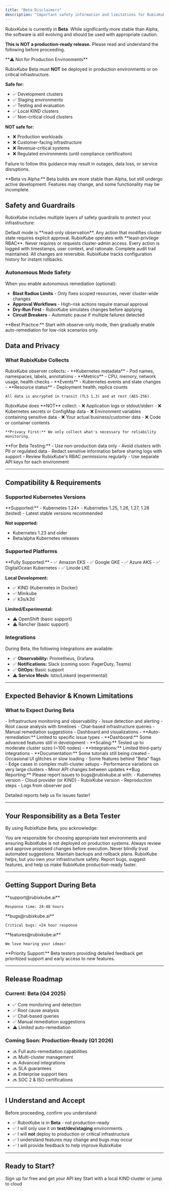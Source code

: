 ```yaml
---
title: "Beta Disclaimers"
description: "Important safety information and limitations for RubixKube Beta release"
---
```


RubixKube is currently in **Beta**. While significantly more stable than Alpha, the software is still evolving and should be used with appropriate caution.  

**This is NOT a production-ready release.** Please read and understand the following before proceeding.

<Warning>
**⚠️ Not for Production Environments**

RubixKube Beta must **NOT** be deployed in production environments or on critical infrastructure.  

**Safe for:**
- ✅ Development clusters
- ✅ Staging environments  
- ✅ Testing and evaluation
- ✅ Local KIND clusters
- ✅ Non-critical cloud clusters

**NOT safe for:**
- ❌ Production workloads
- ❌ Customer-facing infrastructure
- ❌ Revenue-critical systems
- ❌ Regulated environments (until compliance certification)

Failure to follow this guidance may result in outages, data loss, or service disruptions.
</Warning>

<Info>
**Beta vs Alpha:** Beta builds are more stable than Alpha, but still undergo active development. Features may change, and some functionality may be incomplete.
</Info>


## Safety and Guardrails

RubixKube includes multiple layers of safety guardrails to protect your infrastructure:

<CardGroup cols={2}>
  <Card title="Observe-Only by Default" icon="eye">
    Default mode is **read-only observation**. Any action that modifies cluster state requires explicit approval.
  </Card>
  <Card title="Minimal Permissions" icon="key">
    RubixKube operates with **least-privilege RBAC**. Never requires or requests cluster-admin access.
  </Card>
  <Card title="Full Audit Logging" icon="list">
    Every action is logged with timestamps, user context, and rationale. Complete audit trail maintained.
  </Card>
  <Card title="Rollback Ready" icon="rotate-left">
    All changes are reversible. RubixKube tracks configuration history for instant rollbacks.
  </Card>
</CardGroup>

### Autonomous Mode Safety

When you enable autonomous remediation (optional):

- **Blast Radius Limits** - Only fixes scoped resources, never cluster-wide changes
- **Approval Workflows** - High-risk actions require manual approval
- **Dry-Run First** - RubixKube simulates changes before applying
- **Circuit Breakers** - Automatic pause if multiple failures detected

<Warning>
**Best Practice:** Start with observe-only mode, then gradually enable auto-remediation for low-risk scenarios only.
</Warning>


## Data and Privacy

### What RubixKube Collects

<AccordionGroup>
  <Accordion title="✅ Data We Collect" icon="check">
    RubixKube observer collects:
    - **Kubernetes metadata** - Pod names, namespaces, labels, annotations
    - **Metrics** - CPU, memory, network usage, health checks
    - **Events** - Kubernetes events and state changes
    - **Resource status** - Deployment health, replica counts
    
    All data is encrypted in transit (TLS 1.3) and at rest (AES-256).
  </Accordion>

  <Accordion title="❌ Data We NEVER Collect" icon="xmark">
    RubixKube does **NOT** collect:
    - ❌ Application logs or stdout/stderr
    - ❌ Kubernetes secrets or ConfigMap data
    - ❌ Environment variables containing sensitive data
    - ❌ Your actual business/customer data
    - ❌ Code or container contents
    
    **Privacy First:** We only collect what's necessary for reliability monitoring.
  </Accordion>

  <Accordion title="🔒 Security Best Practices" icon="lock">
    **For Beta Testing:**
    - Use non-production data only
    - Avoid clusters with PII or regulated data
    - Redact sensitive information before sharing logs with support
    - Review RubixKube's RBAC permissions regularly
    - Use separate API keys for each environment
  </Accordion>
</AccordionGroup>  

---

## Compatibility & Requirements

### Supported Kubernetes Versions

<Accordion title="Kubernetes Versions">
  **Supported:**
  - Kubernetes 1.24+
  - Kubernetes 1.25, 1.26, 1.27, 1.28 (tested)
  - Latest stable versions recommended
  
  **Not supported:**
  - Kubernetes 1.23 and older
  - Beta/alpha Kubernetes releases
</Accordion>

### Supported Platforms

<Accordion title="Cloud Providers">
  **Fully Supported:**
  - ✅ Amazon EKS
  - ✅ Google GKE
  - ✅ Azure AKS
  - ✅ DigitalOcean Kubernetes
  - ✅ Linode LKE
  
  **Local Development:**
  - ✅ KIND (Kubernetes in Docker)
  - ✅ Minikube
  - ✅ k3s/k3d
  
  **Limited/Experimental:**
  - ⚠️ OpenShift (basic support)
  - ⚠️ Rancher (basic support)
</Accordion>

### Integrations

During Beta, the following integrations are available:

- ✅ **Observability:** Prometheus, Grafana
- ✅ **Notifications:** Slack (coming soon: PagerDuty, Teams)
- ✅ **GitOps:** Basic support
- ⚠️ **Service Mesh:** Istio/Linkerd (experimental)

---

## Expected Behavior & Known Limitations

### What to Expect During Beta

<AccordionGroup>
  <Accordion title="✅ What Works Well">
    - Infrastructure monitoring and observability
    - Issue detection and alerting
    - Root cause analysis with timelines
    - Chat-based infrastructure queries
    - Manual remediation suggestions
    - Dashboard and visualizations
  </Accordion>

  <Accordion title="⚠️ Known Limitations">
    - **Auto-remediation:** Limited to specific issue types
    - **Dashboard:** Some advanced features still in development
    - **Scaling:** Tested up to moderate cluster sizes (~100 nodes)
    - **Integrations:** Limited third-party integrations
    - **Documentation:** Some tutorials still being created
  </Accordion>

  <Accordion title="🐛 You May Encounter">
    - Occasional UI glitches or slow loading
    - Some features behind "Beta" flags
    - Edge cases in complex multi-cluster setups
    - Performance variations on very large clusters
    - Minor API changes between updates
  </Accordion>
</AccordionGroup>

<Note>
**Bug Reporting:** Please report issues to bugs@rubixkube.ai with:
- Kubernetes version
- Cloud provider (or KIND)
- RubixKube version
- Reproduction steps
- Logs from observer pod

Detailed reports help us fix issues faster!
</Note>

---

## Your Responsibility as a Beta Tester

By using RubixKube Beta, you acknowledge:

<CardGroup cols={2}>
  <Card title="Environment Safety" icon="shield">
    You are responsible for choosing appropriate test environments and ensuring RubixKube is not deployed on production systems.
  </Card>
  <Card title="Review Actions" icon="eye">
    Always review and approve proposed changes before execution. Never blindly trust automated suggestions.
  </Card>
  <Card title="Backup & Rollback" icon="database">
    Maintain backups and rollback plans. RubixKube helps, but you own your infrastructure safety.
  </Card>
  <Card title="Provide Feedback" icon="comment">
    Report bugs, suggest features, and help us make RubixKube production-ready faster.
  </Card>
</CardGroup>

---

## Getting Support During Beta

<CardGroup cols={3}>
  <Card title="Email Support" icon="envelope">
    **support@rubixkube.ai**
    
    Response time: 24-48 hours
  </Card>
  <Card title="Bug Reports" icon="bug">
    **bugs@rubixkube.ai**
    
    Critical bugs: <24 hour response
  </Card>
  <Card title="Feature Requests" icon="lightbulb">
    **features@rubixkube.ai**
    
    We love hearing your ideas!
  </Card>
</CardGroup>

<Tip>
**Priority Support:** Beta testers providing detailed feedback get prioritized support and early access to new features.
</Tip>

---

## Release Roadmap

### Current: Beta (Q4 2025)
- ✅ Core monitoring and detection
- ✅ Root cause analysis
- ✅ Chat-based queries
- ✅ Manual remediation suggestions
- ⚠️ Limited auto-remediation

### Coming Soon: Production-Ready (Q1 2026)
- 🔜 Full auto-remediation capabilities
- 🔜 Multi-cluster management
- 🔜 Advanced integrations
- 🔜 SLA guarantees
- 🔜 Enterprise support tiers
- 🔜 SOC 2 & ISO certifications

---

## I Understand and Accept

Before proceeding, confirm you understand:

- ✅ RubixKube is in **Beta** - not production-ready
- ✅ I will only use it on **test/dev/staging** environments
- ✅ I will **not** deploy to production or critical infrastructure
- ✅ I understand features may change and bugs may occur
- ✅ I will provide feedback to help improve RubixKube

---

## Ready to Start?

<CardGroup cols={2}>
  <Card
    title="Create Your Account"
    icon="user-plus"
    href="/getting-started/sign-up"
    horizontal
  >
    Sign up for free and get your API key
  </Card>
  <Card
    title="Install RubixKube"
    icon="download"
    href="/getting-started/installation-kind"
    horizontal
  >
    Start with a local KIND cluster or jump to cloud
  </Card>
</CardGroup>
